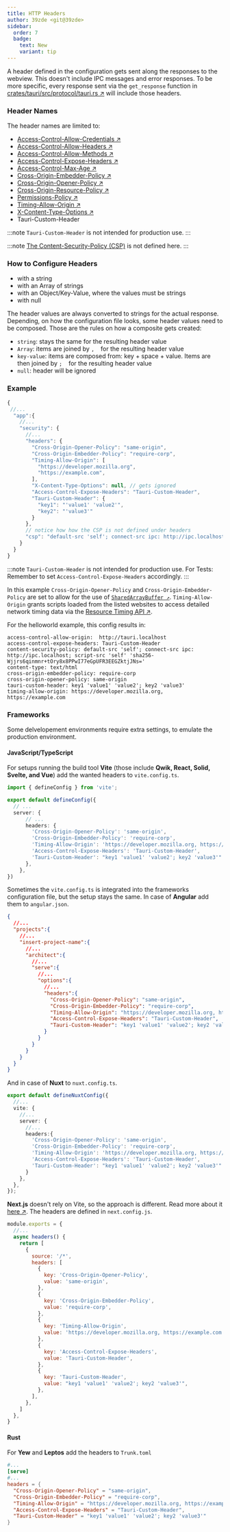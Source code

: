 ```yaml
---
title: HTTP Headers
author: 39zde <git@39zde>
sidebar:
  order: 7
  badge:
    text: New
    variant: tip
---
```



<SinceVersion version="2.1.0" />

A header defined in the configuration gets sent along the responses to the webview.
This doesn't include IPC messages and error responses.
To be more specific, every response sent via the `get_response` function in
<a href="https://github.com/tauri-apps/tauri/blob/8e8312bb8201ccc609e4bbc1a990bdc314daa00f/crates/tauri/src/protocol/tauri.rs#L103" target="_blank">crates/tauri/src/protocol/tauri.rs ↗</a>
will include those headers.

### Header Names

The header names are limited to:
- <a href="https://developer.mozilla.org/en-US/docs/Web/HTTP/Headers/Access-Control-Allow-Credentials" target="_blank">Access-Control-Allow-Credentials ↗</a>
- <a href="https://developer.mozilla.org/en-US/docs/Web/HTTP/Headers/Access-Control-Allow-Headers" target="_blank">Access-Control-Allow-Headers ↗</a>
- <a href="https://developer.mozilla.org/en-US/docs/Web/HTTP/Headers/Access-Control-Allow-Methods" target="_blank">Access-Control-Allow-Methods ↗</a>
- <a href="https://developer.mozilla.org/en-US/docs/Web/HTTP/Headers/Access-Control-Expose-Headers" target="_blank">Access-Control-Expose-Headers ↗</a>
- <a href="https://developer.mozilla.org/en-US/docs/Web/HTTP/Headers/Access-Control-Max-Age" target="_blank">Access-Control-Max-Age ↗</a>
- <a href="https://developer.mozilla.org/en-US/docs/Web/HTTP/Headers/Cross-Origin-Embedder-Policy" target="_blank">Cross-Origin-Embedder-Policy ↗</a>
- <a href="https://developer.mozilla.org/en-US/docs/Web/HTTP/Headers/Cross-Origin-Opener-Policy" target="_blank">Cross-Origin-Opener-Policy ↗</a>
- <a href="https://developer.mozilla.org/en-US/docs/Web/HTTP/Headers/Cross-Origin-Resource-Policy" target="_blank">Cross-Origin-Resource-Policy ↗</a>
- <a href="https://developer.mozilla.org/en-US/docs/Web/HTTP/Headers/Permissions-Policy" target="_blank">Permissions-Policy ↗</a>
- <a href="https://developer.mozilla.org/en-US/docs/Web/HTTP/Headers/Timing-Allow-Origin" target="_blank">Timing-Allow-Origin ↗</a>
- <a href="https://developer.mozilla.org/en-US/docs/Web/HTTP/Headers/X-Content-Type-Options" target="_blank">X-Content-Type-Options ↗</a>
- Tauri-Custom-Header

:::note
`Tauri-Custom-Header` is not intended for production use.
:::

:::note
<a href="../csp/">The Content-Security-Policy (CSP)</a> is not defined here.
:::

### How to Configure Headers

- with a string
- with an Array of strings
- with an Object/Key-Value, where the values must be strings
- with null

The header values are always converted to strings for the actual response. Depending, on how the configuration file looks, some header values need to be composed.
Those are the rules on how a composite gets created:

- `string`: stays the same for the resulting header value
- `Array`: items are joined by `, `  for the resulting header value
- `key-value`: items are composed from: key + space + value. Items are then joined by `; `  for the resulting header value
- `null`: header will be ignored

### Example

```javascript title="src-tauri/tauri.conf.json"
{
 //...
  "app":{
    //...
    "security": {
      //...
      "headers": {
        "Cross-Origin-Opener-Policy": "same-origin",
        "Cross-Origin-Embedder-Policy": "require-corp",
        "Timing-Allow-Origin": [
          "https://developer.mozilla.org",
          "https://example.com",
        ],
        "X-Content-Type-Options": null, // gets ignored
        "Access-Control-Expose-Headers": "Tauri-Custom-Header",
        "Tauri-Custom-Header": {
          "key1": "'value1' 'value2'",
          "key2": "'value3'"
        }
      },
      // notice how how the CSP is not defined under headers
      "csp": "default-src 'self'; connect-src ipc: http://ipc.localhost",
    }
  }
}
```

:::note
`Tauri-Custom-Header` is not intended for production use.
For Tests: Remember to set `Access-Control-Expose-Headers` accordingly.
:::

In this example `Cross-Origin-Opener-Policy` and `Cross-Origin-Embedder-Policy` are set to
allow for the use of <a href="https://developer.mozilla.org/en-US/docs/Web/JavaScript/Reference/Global_Objects/SharedArrayBuffer" target="_blank">`SharedArrayBuffer ↗`</a>.
`Timing-Allow-Origin` grants scripts loaded from the listed websites to access detailed network timing data via the <a href="https://developer.mozilla.org/en-US/docs/Web/API/Performance_API/Resource_timing" target="_blank">Resource Timing API ↗</a>.

For the helloworld example, this config results in:

```http
access-control-allow-origin:  http://tauri.localhost
access-control-expose-headers: Tauri-Custom-Header
content-security-policy: default-src 'self'; connect-src ipc: http://ipc.localhost; script-src 'self' 'sha256-Wjjrs6qinmnr+tOry8x8PPwI77eGpUFR3EEGZktjJNs='
content-type: text/html
cross-origin-embedder-policy: require-corp
cross-origin-opener-policy: same-origin
tauri-custom-header: key1 'value1' 'value2'; key2 'value3'
timing-allow-origin: https://developer.mozilla.org, https://example.com
```

### Frameworks

Some delvelopement environments require extra settings, to emulate the production environment.

#### JavaScript/TypeScript

For setups running the build tool **Vite** (those include **Qwik, React, Solid, Svelte, and Vue**) add the wanted headers to `vite.config.ts`. 
```typescript title=vite.config.ts
import { defineConfig } from 'vite';

export default defineConfig({
  // ...
  server: {
      // ...
      headers: {
        'Cross-Origin-Opener-Policy': 'same-origin',
        'Cross-Origin-Embedder-Policy': 'require-corp',
        'Timing-Allow-Origin': 'https://developer.mozilla.org, https://example.com',
        'Access-Control-Expose-Headers': 'Tauri-Custom-Header',
        'Tauri-Custom-Header': "key1 'value1' 'value2'; key2 'value3'"
      },
    },
})
```
Sometimes the `vite.config.ts` is integrated into the frameworks configuration file, but the setup stays the same.
In case of **Angular** add them to `angular.json`.
```json title=angular.json
{
  //...
  "projects":{
    //...
    "insert-project-name":{
      //...
      "architect":{
        //...
        "serve":{
          //...
          "options":{
            //...
            "headers":{
              "Cross-Origin-Opener-Policy": "same-origin",
              "Cross-Origin-Embedder-Policy": "require-corp",
              "Timing-Allow-Origin": "https://developer.mozilla.org, https://example.com",
              "Access-Control-Expose-Headers": "Tauri-Custom-Header",
              "Tauri-Custom-Header": "key1 'value1' 'value2'; key2 'value3'"
            }
          }
        }
      }
    }
  }
}
```
And in case of **Nuxt** to `nuxt.config.ts`.
```typescript title=nuxt.config.ts
export default defineNuxtConfig({
  //...
  vite: {
    //...
    server: {
      //...
      headers:{
        'Cross-Origin-Opener-Policy': 'same-origin',
        'Cross-Origin-Embedder-Policy': 'require-corp',
        'Timing-Allow-Origin': 'https://developer.mozilla.org, https://example.com',
        'Access-Control-Expose-Headers': 'Tauri-Custom-Header',
        'Tauri-Custom-Header': "key1 'value1' 'value2'; key2 'value3'"
      }
    },
  },
});
```
**Next.js** doesn't rely on Vite, so the approach is different.
Read more about it <a href="https://nextjs.org/docs/pages/api-reference/next-config-js/headers" target="_blank">here ↗</a>.
The headers are defined in `next.config.js`.
```javascript title=next.config.js
module.exports = {
  //...
  async headers() {
    return [
      {
        source: '/*',
        headers: [
          {
            key: 'Cross-Origin-Opener-Policy',
            value: 'same-origin',
          },
          {
            key: 'Cross-Origin-Embedder-Policy',
            value: 'require-corp',
          },
          {
            key: 'Timing-Allow-Origin',
            value: 'https://developer.mozilla.org, https://example.com',
          },
          {
            key: 'Access-Control-Expose-Headers',
            value: 'Tauri-Custom-Header',
          },
          {
            key: 'Tauri-Custom-Header',
            value: "key1 'value1' 'value2'; key2 'value3'",
          },
        ],
      },
    ]
  },
}
```


#### Rust

For **Yew** and **Leptos** add the headers to `Trunk.toml`

```toml title=Trunk.toml
#...
[serve]
#...
headers = { 
  "Cross-Origin-Opener-Policy" = "same-origin",
  "Cross-Origin-Embedder-Policy" = "require-corp",
  "Timing-Allow-Origin" = "https://developer.mozilla.org, https://example.com",
  "Access-Control-Expose-Headers" = "Tauri-Custom-Header",
  "Tauri-Custom-Header" = "key1 'value1' 'value2'; key2 'value3'"
}

```

